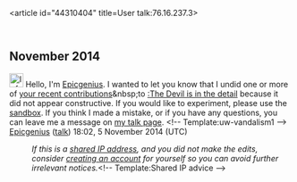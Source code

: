 <article id="44310404" title=User talk:76.16.237.3>
	<talkpage id="44310404" title="User talk:76.16.237.3">

== November 2014 ==
[[File:Information.svg|25px|alt=Information icon]] Hello, I'm [[User:Epicgenius|Epicgenius]]. I wanted to let you know that I undid one or more of [[Special:Contributions/76.16.237.3|your recent contributions]]&amp;nbsp;to [[:The Devil is in the detail]] because it did not appear constructive. If you would like to experiment, please use the [[WP:sandbox|sandbox]]. If you think I made a mistake, or if you have any questions, you can leave me a message on [[User_talk:Epicgenius|my talk page]]. &lt;!-- Template:uw-vandalism1 --&gt;  [[User:Epicgenius|Epicgenius]] ([[User talk:Epicgenius|talk]]) 18:02, 5 November 2014 (UTC)
:''If this is a [[Network address translation|shared IP address]], and you did not make the edits, consider [[Wikipedia:Why create an account?|creating an account]] for yourself so you can avoid further irrelevant notices.''&lt;!-- Template:Shared IP advice --&gt;
	</talkpage>
</article>